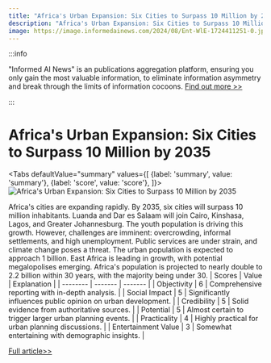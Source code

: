 ```yaml
---
title: "Africa's Urban Expansion: Six Cities to Surpass 10 Million by 2035"
description: "Africa's Urban Expansion: Six Cities to Surpass 10 Million by 2035"
image: https://image.informedainews.com/2024/08/Ent-WlE-1724411251-0.jpg
---
```



:::info

"Informed AI News" is an publications aggregation platform, ensuring you only gain the most valuable information, to eliminate information asymmetry and break through the limits of information cocoons.  [Find out more >>](/)

:::

# Africa's Urban Expansion: Six Cities to Surpass 10 Million by 2035


<Tabs
	defaultValue="summary"
	values={[
	{label: 'summary', value: 'summary'},
	{label: 'score', value: 'score'},
]}>
<TabItem value="summary">
<img
  src="https://image.informedainews.com/2024/08/Ent-WlE-1724411251-0.jpg"
  alt="Africa's Urban Expansion: Six Cities to Surpass 10 Million by 2035"
/>



Africa's cities are expanding rapidly. By 2035, six cities will surpass 10 million inhabitants. Luanda and Dar es Salaam will join Cairo, Kinshasa, Lagos, and Greater Johannesburg. The youth population is driving this growth. However, challenges are imminent: overcrowding, informal settlements, and high unemployment. Public services are under strain, and climate change poses a threat. The urban population is expected to approach 1 billion. East Africa is leading in growth, with potential megalopolises emerging. Africa's population is projected to nearly double to 2.2 billion within 30 years, with the majority being under 30.
</TabItem>
<TabItem value="score">
	| Scores     | Value   | Explanation |
	| -------- | ------- | ------- |
	| Objectivity  | 6    | Comprehensive reporting with in-depth analysis.    |
	| Social Impact | 5     | Significantly influences public opinion on urban development.    |
	| Credibility    | 5    | Solid evidence from authoritative sources.    |
	| Potential    | 5    | Almost certain to trigger larger urban planning events.    |
	| Practicality    | 4    | Highly practical for urban planning discussions.    |
	| Entertainment Value    | 3    | Somewhat entertaining with demographic insights.    |
</TabItem>
</Tabs>

[Full article>>](https://www.theguardian.com/world/article/2024/aug/22/rapidly-urbanising-africa-to-have-six-cities-with-populations-above-10m-by-2035)
